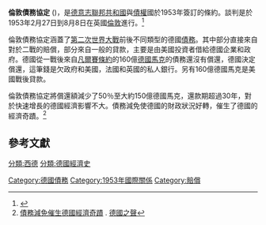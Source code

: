 '''倫敦債務協定''' ({{lang-de|Londoner Schuldenabkommen}})，是[[德意志聯邦共和國|德意志聯邦共和國]]與[[債權|債權]]國於1953年簽訂的{{link-en|債務減免|Debt relief}}條約。談判是於1953年2月27日到8月8日在英國[[倫敦|倫敦]]進行。<ref>{{Cite web |url=http://www.81.cn/big5/jsdj/2016-06/05/content_7086892_2.htm |title=德國二戰賠了多少錢?60多年賠款640億歐元 |accessdate=2016-07-09 |archive-date=2019-02-01 |archive-url=https://web.archive.org/web/20190201193512/http://www.81.cn/big5/jsdj/2016-06/05/content_7086892_2.htm |dead-url=no }}</ref>

倫敦債務協定涵蓋了[[第二次世界大戰|第二次世界大戰]]前後不同類型的德國[[債務|債務]]。其中部分直接來自對於二戰的賠償，部分來自一般的貸款，主要是由美國投資者借給德國企業和政府。德國從一戰後來自[[凡爾賽條約|凡爾賽條約]]的160億[[德國馬克|德國馬克]]的債務還沒有償還，德國決定償還，這筆錢是欠政府和美國，法國和英國的私人銀行。另有160億德國馬克是美國戰後貸款。

倫敦債務協定將償還額減少了50％至大約150億德國馬克，還款期超過30年，對於快速增長的德國經濟影響不大。債務減免使德國的財政狀況好轉，催生了德國的經濟奇蹟。<ref>[http://www.dw.com/zh/%E5%80%BA%E5%8A%A1%E5%87%8F%E5%85%8D%E5%82%AC%E7%94%9F%E5%BE%B7%E5%9B%BD%E7%BB%8F%E6%B5%8E%E5%A5%87%E8%BF%B9/a-16629774 債務減免催生德國經濟奇蹟] {{Wayback|url=http://www.dw.com/zh/%E5%80%BA%E5%8A%A1%E5%87%8F%E5%85%8D%E5%82%AC%E7%94%9F%E5%BE%B7%E5%9B%BD%E7%BB%8F%E6%B5%8E%E5%A5%87%E8%BF%B9/a-16629774 |date=20160922190636 }}. [[德國之聲|德國之聲]]</ref>

==參考文獻==
{{Reflist}}

[[分類:西德|分類:西德]]
[[分類:德國經濟史|分類:德國經濟史]]
[[Category:德國債務|Category:德國債務]]
[[Category:1953年國際關係|Category:1953年國際關係]]
[[Category:賠償|Category:賠償]]
